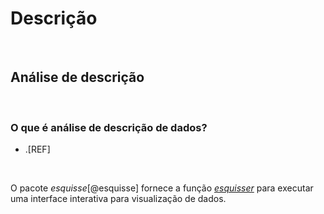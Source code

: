 # **Descrição** {#analise-descricao}

<br>

## Análise de descrição {#analise-descricao}

<br>

### O que é análise de descrição de dados?

-   .[REF]

<br>

::: {.infobox .Rlogo data-latex="{images/Rlogo}"}
O pacote *esquisse*[@esquisse] fornece a função [*esquisser*](https://www.rdocumentation.org/packages/esquisse/versions/1.1.2/topics/esquisser) para executar uma interface interativa para visualização de dados.
:::

<br>
